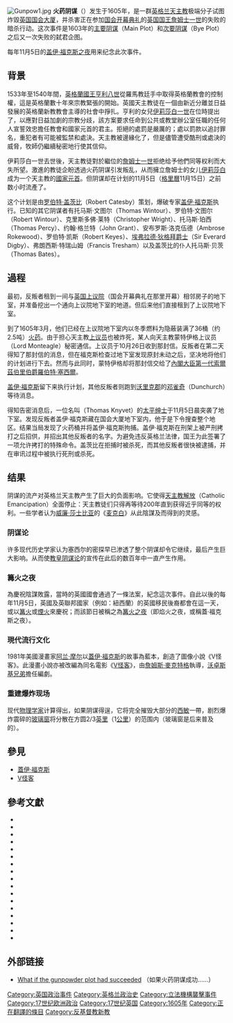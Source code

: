 {{Translating|||time=2019-02-15T11:54:39+00:00}}
{{多個問題|
{{roughtranslation|time=2018-07-02}}
{{refimprove|time=2014-07-22T03:06:41+00:00}}
{{copyedit|time=2020-02-10T23:53:51+00:00}}
{{Expand language|1=en|status=yes|time=2021-10-08T03:39:37+00:00}}
}}
{{NoteTA
|1=zh-cn:V字仇杀队;zh-hk:V煞;zh-tw:V怪客;
|2=zh-cn:盖伊·福克斯; zh-tw:蓋·福克斯; zh-hk:佳·霍士; zh-mo:佳·霍士;
|3=zh-cn:茨;zh-tw:茲;
|4=zh-cn:沃里克;zh-tw:華威;
}}
{{Infobox gunpowder plot
|name     = 火药阴谋
|image             = GunpowderPlot.jpg
|alt         = Three illustrations in a horizontal alignment.  The leftmost shows a woman praying, in a room.  The rightmost shows a similar scene.  The centre image shows a horizon filled with buildings, from across a river.  The caption reads "Westminster".  At the top of the image, "The Gunpowder Plot" begins a short description of the document's contents.
|caption           = 17世紀末或18世紀初的情節報導
|participants      = <small>[[盖伊·福克斯|盖伊·福克斯]]，{{tsl|en|Robert Catesby|罗伯特·盖茨比}}，{{tsl|en|John and Christopher Wright|约翰·莱特}}，{{tsl|en|Robert and Thomas Wintour|托马斯·文图尔}}，{{tsl|en|Thomas Percy (Gunpowder Plot)|托马斯·珀西}}，{{tsl|en|Robert Keyes|罗伯特·凯斯}}，{{tsl|en|Thomas Bates|托马斯·贝茨}}，{{tsl|en|Robert and Thomas Wintour|罗伯特·文图尔}}，{{tsl|en|John and Christopher Wright|克里斯多佛·莱特}}，{{tsl|en|John Grant (Gunpowder Plot)|约翰·格兰特}}，{{tsl|en|Ambrose Rookwood|安布罗斯·洛克伍德}}，{{tsl|en|Everard Digby|埃弗拉德·狄格拜爵士}}和{{tsl|en|Francis Tresham|法蘭西斯·特瑞山姆}}</small> 
|location          = {{ENG}}[[伦敦|伦敦]]
|date              = 1605年11月5日（[[格里曆|格里曆]]11月15日）
|result            = 阴谋败露，策划者均被处死。
}}
[[File:Gunpow1.jpg|thumb]]
'''火药阴谋'''（{{lang-en|Gunpowder Plot}}）发生于1605年，是一群[[英格兰|英格兰]][[天主教|天主教]]极端分子试图炸毀[[英国国会大厦|英国国会大厦]]，并杀害正在参加[[国会开幕典礼|国会开幕典礼]]的[[英国国王|英国国王]][[詹姆斯一世_(英格蘭)|詹姆士一世]]的失败的暗杀行动。这次事件是1603年的[[主要阴谋|主要阴谋]]（Main Plot）和[[次要阴谋|次要阴谋]]（Bye Plot）之后又一次失败的弑君企图。

每年11月5日的[[盖伊·福克斯之夜|盖伊·福克斯之夜]]用来纪念此次事件。

== 背景 ==
1533年至1540年間，[[英格蘭國王|英格蘭國王]][[亨利八世|亨利八世]]從羅馬教廷手中取得英格蘭教會的控制權，這是英格蘭數十年來宗教緊張的開始。英國天主教徒在一個由新近分離並日益發展的英格蘭新教教會主導的社會中掙扎。亨利的女兒[[伊莉莎白一世|伊莉莎白一世]]在位時提出了{{link-en|伊莉莎白女王宗教解決方案|Elizabethan Religious Settlement}}，以應對日益加劇的宗教分歧，該方案要求任命到公共或教堂辦公室任職的任何人宣誓效忠擔任教會和國家元首的君主。拒絕的處罰是嚴厲的；處以罰款以追討罪名，重犯者有可能被監禁和處決。天主教被邊緣化了，但是儘管遭受酷刑或處決的威脅，牧師仍繼續秘密地行使其信仰。

伊莉莎白一世去世後，天主教徒對於繼位的[[詹姆斯一世_(英格蘭)|詹姆士一世]]拒绝给予他們同等权利而大失所望。激進的教徒企盼透過火药阴谋引发叛乱，从而擁立詹姆士的女儿[[伊丽莎白·斯图亚特|伊莉莎白]]成为一个天主教的[[國家元首|國家元首]]。但阴谋却在计划的11月5日（[[格里曆|格里曆]]11月15日）之前数小时流產了。

这个计划是由[[罗伯特·盖茨比|罗伯特·盖茨比]]（Robert Catesby）策划，爆破专家[[盖伊·福克斯|盖伊·福克斯]]执行。已知的其它阴谋者有托马斯·文图尔（Thomas Wintour）、罗伯特·文图尔（Robert Wintour）、克里斯多佛·莱特（Christopher Wright）、托马斯·珀西（Thomas Percy）、约翰·格兰特（John Grant）、安布罗斯·洛克伍德（Ambrose Rokewood）、罗伯特·凯斯（Robert Keyes）、[[埃弗拉德·狄格拜爵士|埃弗拉德·狄格拜爵士]]（Sir Everard Digby）、弗朗西斯·特瑞山姆（Francis Tresham）以及盖茨比的仆人托马斯·贝茨（Thomas Bates）。

== 過程 ==
最初，反叛者租到一间与[[英國上議院|英国上议院]]（国会开幕典礼在那里开幕）相邻房子的地下室，并准备挖出一个通向上议院地下室的地道。但后来他们直接租到了上议院地下室。

到了1605年3月，他们已经在上议院地下室内以冬季燃料为隐蔽装满了36桶（约2.5吨）[[火药|火药]]。由于担心天主教[[上议员|上议员]]也被炸死，某人向天主教蒙特伊格上议员（Lord Monteagle）秘密通信。上议员于10月26日收到那封信。反叛者在第二天得知了那封信的消息，但在福克斯检查过地下室发现原封未动之后，坚决地将他们的计划进行下去。然而与此同时，蒙特伊格却将那封信交给了[[内阁大臣_(英国)|內閣大臣]][[第一代索爾茲伯里伯爵羅伯特·塞西爾|第一代索爾茲伯里伯爵羅伯特·塞西爾]]。

[[盖伊·福克斯|盖伊·福克斯]]留下来执行计划，其他反叛者则跑到[[沃里克郡|沃里克郡]]的[[邓雀奇|邓雀奇]]（Dunchurch）等待消息。 

得知告密消息后，一位名叫{{le|托馬斯·奈維特，第一代奈維特男爵|Thomas Knyvet, 1st Baron Knyvet|托馬斯·奈維特}}（Thomas Knyvet）的[[太平绅士|太平绅士]]于11月5日晨突袭了地下室。发现反叛者盖伊·福克斯藏在国会大厦地下室内，他于是下令搜查整个地区。结果当局发现了火药桶并将盖伊·福克斯拘捕。盖伊·福克斯在刑架上被严刑拷打之后招供，并招出其他反叛者的名字。为避免违反英格兰法律，国王为此签署了一项允许拷打的特殊命令。盖茨比在拒捕时被杀死，而其他反叛者很快被逮捕，并在审讯过程中被执行死刑或杀死。

== 结果 ==
阴谋的流产对英格兰天主教产生了巨大的负面影响。它使得[[天主教解放|天主教解放]]（Catholic Emancipation）全面停止：天主教徒们只得再等待200年直到获得近乎同等的权利。一些学者认为[[威廉·莎士比亚|威廉·莎士比亚]]的《[[麦克白|麦克白]]》从此陰謀及{{le|約翰·魯思文，第三代高里伯爵|John Ruthven, 3rd Earl of Gowrie|高里陰謀}}而得到的灵感。

=== 阴谋论 ===
许多现代历史学家认为塞西尔的密探早已渗透了整个阴谋却令它继续，最后产生巨大影响。从而使[[教皇阴谋论|教皇阴谋论]]的宣传在此后的数百年中一直产生作用。

===篝火之夜===
為慶祝陰謀敗露，當時的英國國會通過了一條法案，紀念這次事件。自此以後的每年11月5日，英國及英聯邦國家（例如：紐西蘭）的英國移民後裔都會在這一天，或以[[篝火|篝火]]或[[煙火|煙火]]來慶祝；而該節日被稱之為[[篝火之夜|篝火之夜]]（即焰火之夜，或稱蓋·福克斯之夜）。

=== 現代流行文化 ===
1981年美國漫畫家[[阿兰·摩尔|阿兰·摩尔]]以[[蓋伊·福克斯|蓋伊·福克斯]]的故事為藍本，創造了圖像小說《V怪客》。此漫畫小說亦被改編為同名電影《[[V怪客|V怪客]]》，由[[詹姆斯·麥克特格|詹姆斯·麥克特格]]執導，[[沃卓斯基兄弟|沃卓斯基兄弟]]擔任編劇。

===重建爆炸现场===
现代[[物理学家|物理学家]]计算得出，如果阴谋得逞，它将完全摧毁大部分的[[西敏|西敏]]一帶，剧烈爆炸震碎的[[玻璃|玻璃]][[窗|窗]]将分散在方圆2/3[[英里|英里]]（1[[公里|公里]]）的范围内（玻璃窗是后来普及的）。

== 參見 ==
* [[蓋伊·福克斯|蓋伊·福克斯]]
* [[V怪客|V怪客]]

==參考文獻==
{{refbegin|2}}
*{{citation|title=The Early Stuarts 1603–40 |last=Brice |first=Katherine |year=1994 |publisher=Hodder Education |isbn=978-0-340-57510-9}}
*{{citation|last=Cressy |first=David |title=Bonfires and bells: national memory and the Protestant calendar in Elizabethan and Stuart England |year=1989 |publisher=[[Weidenfeld_&_Nicolson|Weidenfeld & Nicolson]] |isbn=0-297-79343-8}}
*{{citation|last=Croft |first=Pauline |year=2003 |title=King James |publisher=Macmillan |isbn=0-333-61395-3}}
*{{citation|last=Demaray |first=John G. |year=1984 |title=Gunpowder and the Problem of Theatrical Heroic Form |work=Milton Studies 19: Urbane Milton: The Latin Poetry |editor1-first=James D. |editor1-last=Simmonds |publisher=University of Pittsburgh Press |isbn=0-8229-3492-2}}
*{{citation|last=Forbes |first=Esther |authorlink=Esther Forbes |title=Paul Revere and the Times He Lived In |year=1999 |publisher=Houghton Mifflin |origyear=1942 |isbn=0-618-00194-8}}
*{{citation|last=Fraser |first=Antonia |authorlink=Antonia Fraser |title=The Gunpowder Plot |publisher=Phoenix |year=2005 |origyear=1996 |isbn=0-7538-1401-3}}
*{{citation|last=Haynes |first=Alan |title=The Gunpowder Plot: Faith in Rebellion |publisher=Hayes and Sutton |year=2005 |origyear=1994 |isbn=0-7509-4215-0}}
*{{citation|last=Hogge |first=Alice |year=2005 |title=God's Secret Agents: Queen Elizabeth's Forbidden Priests and the Hatching of the Gunpowder Plot |publisher=Harper Collins |isbn=0-00-715637-5}}
*{{citation|last=Marshall |first=John |title=John Locke, Toleration and Early Enlightenment Culture |publisher=Cambridge University Press |year=2006 |isbn=978-0-521-65114-1}}
*{{citation |last=Marshall |first=Peter |title=Reformation England 1480–1642 |publisher=Bloomsbury Academic |year=2003 |isbn=978-0-340-70624-4}}
*{{citation |last=Nichols |first=John |title=The Progresses, Processions, and Magnificent Festivities of King James the First, His Royal Consort, Family, and Court |publisher=J. B. Nichols |year=1828}}
*{{citation |last=Northcote Parkinson |first=C. |authorlink= C. Northcote Parkinson |title=Gunpowder Treason and Plot |year=1976 |publisher=Weidenfeld and Nicolson |isbn=978-0-297-77224-8}}
*{{citation |last=Scott |first=George Ryley |title=History of Torture Throughout the Ages |year=1940 |publisher=Kessinger Publishing |isbn=978-0-7661-4063-9}}
*{{citation|last=Stewart |first=Alan |year=2003 |title=The Cradle King: A Life of James VI & 1 |publisher=Chatto and Windus |isbn=978-0-7011-6984-8}}
*{{citation |last=Thompson |first=Irene |title=A to Z of Punishment and Torture |year=2008 |publisher=Book Guild Publishing |isbn=978-1-84624-203-8}}
*{{citation |last=Willson |first=David Harris |authorlink=David Harris Willson |origyear=1956 |year=1963 |title=King James VI & I |publisher=Jonathan Cape}}
*{{citation |last=Wilson |first=Richard |contribution=The pilot's thumb: ''Macbeth'' and the Jesuits |editor-last=Poole |editor-first=Robert |title=The Lancashire Witches: Histories and Stories |publisher=Manchester University Press |year=2002 |isbn=978-0-7190-6204-9 |pages=126–145}}
{{refend}}

== 外部链接 ==
* [http://www.bbc.co.uk/history/british/civil_war_revolution/gunpowder_hutton_01.shtml What if the gunpowder plot had succeeded] {{Wayback|url=http://www.bbc.co.uk/history/british/civil_war_revolution/gunpowder_hutton_01.shtml |date=20090109062537 }}（如果火药阴谋成功……）{{en}}

{{火药阴谋}}
[[Category:英国政治事件|Category:英国政治事件]]
[[Category:英格兰政治史|Category:英格兰政治史]]
[[Category:立法機構襲擊事件|Category:立法機構襲擊事件]]
[[Category:17世纪欧洲政治|Category:17世纪欧洲政治]]
[[Category:17世纪英国|Category:17世纪英国]]
[[Category:1605年|Category:1605年]]
[[Category:正在翻譯的條目|Category:正在翻譯的條目]]
[[Category:反基督教新教|Category:反基督教新教]]